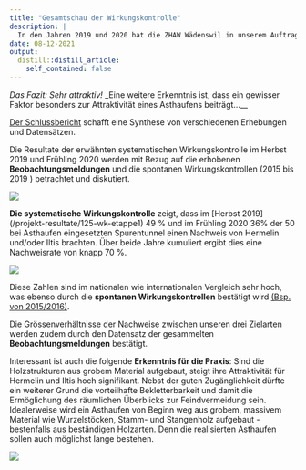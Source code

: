 ```yaml
---
title: "Gesamtschau der Wirkungskontrolle"
description: |
  In den Jahren 2019 und 2020 hat die ZHAW Wädenswil in unserem Auftrag 50 der realisierten Asthaufen und 11 der realisierten Winterquartiere untersucht. Diese Erhebungen ergeben darüber Aufschluss, wie attraktiv die im Projekt umgesetzten Massnahmen für die Zielarten Hermelin, Mauswiesel und Iltis sind.
date: 08-12-2021
output:
  distill::distill_article:
    self_contained: false
---
```


_Das Fazit: Sehr attraktiv!_
_Eine weitere Erkenntnis ist, dass ein gewisser Faktor besonders zur Attraktivität eines Asthaufens beiträgt...__


[Der Schlussbericht](https://forschung.wieselundco.ch/erfolgskontrolle/) schafft eine Synthese von verschiedenen Erhebungen und Datensätzen. 

Die Resultate der erwähnten systematischen Wirkungskontrolle im Herbst 2019 und Frühling 2020 werden mit Bezug auf die erhobenen **Beobachtungsmeldungen** und die spontanen Wirkungskontrollen (2015 bis 2019 ) betrachtet und diskutiert.

![](https://user-images.githubusercontent.com/49158554/128785922-51340572-3d9e-4408-89d7-6089e1de7f19.jpg)

**Die systematische Wirkungskontrolle** zeigt, dass im [Herbst 2019] (/projekt-resultate/125-wk-etappe1) 49 % und im Frühling 2020 36% der 50 bei Asthaufen eingesetzten Spurentunnel einen Nachweis von Hermelin und/oder Iltis brachten.
Über beide Jahre kumuliert ergibt dies eine Nachweisrate von knapp 70 %. 

![](https://user-images.githubusercontent.com/49158554/128785895-18027898-6090-4061-a70d-9e40dbaae121.jpg)


Diese Zahlen sind im nationalen wie internationalen Vergleich sehr hoch, was ebenso durch die **spontanen Wirkungskontrollen** bestätigt wird [(Bsp. von 2015/2016)](/projekt-resultate/80-massnahmen-sind-nachweislich-attrakti/). 

Die Grössenverhältnisse der Nachweise zwischen unseren drei Zielarten werden zudem durch den Datensatz der gesammelten **Beobachtungsmeldungen** bestätigt.

Interessant ist auch die folgende **Erkenntnis für die Praxis**: 
Sind die Holzstrukturen aus grobem Material aufgebaut, steigt ihre Attraktivität für Hermelin und Iltis hoch signifikant. 
Nebst der guten Zugänglichkeit dürfte ein weiterer Grund die vorteilhafte Bekletterbarkeit und damit die Ermöglichung des räumlichen Überblicks zur Feindvermeidung sein. Idealerweise wird ein Asthaufen von Beginn weg aus grobem, massivem Material wie Wurzelstöcken, Stamm- und Stangenholz aufgebaut - bestenfalls aus beständigen Holzarten. Denn die realisierten Asthaufen sollen auch möglichst lange bestehen.

![](https://user-images.githubusercontent.com/49158554/128786177-a51b02ca-783a-48e5-8778-247ae4291f02.JPG)






